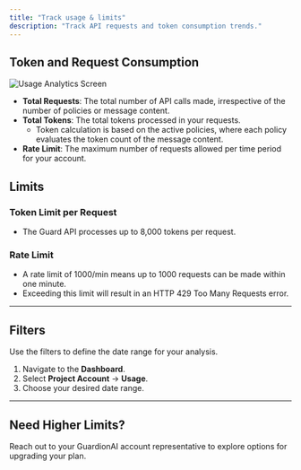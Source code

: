 ```yaml
---
title: "Track usage & limits"
description: "Track API requests and token consumption trends."
---
```


## Token and Request Consumption

<Frame>
  <img src="/images/usage-analytics.png" alt="Usage Analytics Screen"/>
</Frame>

- **Total Requests**: The total number of API calls made, irrespective of the number of policies or message content.
- **Total Tokens**: The total tokens processed in your requests.
  - Token calculation is based on the active policies, where each policy evaluates the token count of the message content.
- **Rate Limit**: The maximum number of requests allowed per time period for your account.

## Limits
### Token Limit per Request
- The Guard API processes up to 8,000 tokens per request.

### Rate Limit
- A rate limit of 1000/min means up to 1000 requests can be made within one minute.
- Exceeding this limit will result in an HTTP 429 Too Many Requests error.

---

## Filters

Use the filters to define the date range for your analysis.

1. Navigate to the **Dashboard**.
2. Select **Project Account** → **Usage**.
3. Choose your desired date range.

---

## Need Higher Limits?

Reach out to your GuardionAI account representative to explore options for upgrading your plan.

